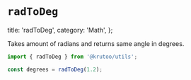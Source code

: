 # `radToDeg`

  title: 'radToDeg',
  category: 'Math',
};

Takes amount of radians and returns same angle in degrees.

```ts
import { radToDeg } from '@krutoo/utils';

const degrees = radToDeg(1.2);
```
